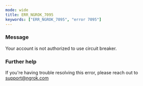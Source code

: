 ```yaml
---
mode: wide
title: ERR_NGROK_7095
keywords: ["ERR_NGROK_7095", "error 7095"]
---
```


### Message

Your account is not authorized to use circuit breaker.

### Further help

If you're having trouble resolving this error, please reach out to [support@ngrok.com](mailto:support@ngrok.com?subject=Help%20with%20ERR_NGROK_7095)
